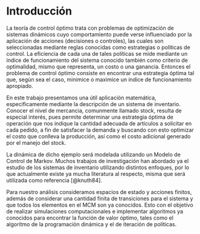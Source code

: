 # Introducción

La teoría de control óptimo trata con problemas de optimización de sistemas dinámicos cuyo comportamiento puede verse influenciado por la aplicación de acciones (decisiones o controles), las cuales son seleccionadas mediante reglas conocidas como estrategias o políticas de control. La eficiencia de cada una de tales políticas se mide mediante un índice de funcionamiento del sistema conocido también como criterio de optimalidad, mismo que representa, un costo o una ganancia. Entonces el problema de control óptimo consiste en encontrar una estrategia óptima tal que, según sea el caso, minimice o maximice un índice de funcionamiento apropiado.

En este trabajo presentamos una útil aplicación matemática, especificamente mediante la descripción de un sistema de inventario. Conocer el nivel de mercancia, comunmente llamado stock, resulta de especial interés, pues permite determinar una estrategia óptima de operación que nos indique la cantidad adecuada de artículos a solicitar en cada pedido, a fin de satisfacer la demanda y buscando con esto optimizar el costo que conlleva la producción, así como el costo adicional generado por el manejo del stock.

La dinámica de dicho ejemplo será modelada utilizando un Modelo de Control de Markov. Muchos trabajos de investigación han abordado ya el estudio de los sistemas de inventario utilizando distintos enfoques, por lo que actualmente existe ya mucha literatura al respecto, misma que será utilizada como referencia [@knuth84].

Para nuestro análisis consideramos espacios de estado y acciones finitos, además de considerar una cantidad finita de transiciones para el sistema y que todos los elementos en el MCM son ya conocidos. Esto con el objetivo de realizar simulaciones computacionales e implementar algoritmos ya conocidos para encontrar la función de valor óptimo, tales como el algoritmo de la programación dinámica y el de iteración de políticas.
